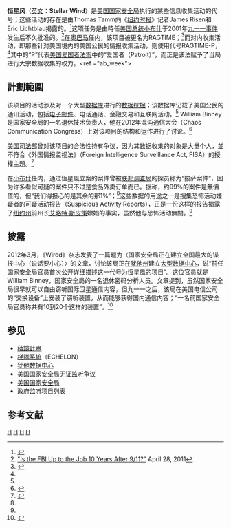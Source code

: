 {{NSA surveillance}}
{{模板:Global surveillance}}
'''恒星风'''（[[英文|英文]]：'''Stellar Wind'''）是[[美国国家安全局|美国国家安全局]]执行的某些信息收集活动的代号；这些活动的存在是由Thomas Tamm向《[[纽约时报|纽约时报]]》记者James Risen和Eric Lichtblau揭露的。<ref name="newsweek1">{{Cite news|url=http://www.newsweek.com/id/174601 |title=The Fed Who Blew the Whistle: Is he a hero or a criminal? |last=Isikoff |first=Michael |date=2008-12-13 |work=Newsweek |archiveurl=https://web.archive.org/web/20081215105850/http://www.newsweek.com/id/174601 |archivedate=2008-12-15 |deadurl=yes }}</ref>这项任务是由時任[[美国总统|美国总统]][[小布什|小布什]]于2001年[[九一一事件|九一一事件]]发生后不久批准的。<ref name=TimeMueller>[http://www.time.com/time/nation/article/0,8599,2067995-2,00.html "Is the FBI Up to the Job 10 Years After 9/11?"] {{Wayback|url=http://www.time.com/time/nation/article/0,8599,2067995-2,00.html |date=20130801190358 }} April 28, 2011</ref>在[[巴拉克·奥巴马|奥巴马]]任内，该项目被更名为RAGTIME；<ref name="armbinder">{{cite web|title=10 Things You Didn't Know About The National Security Agency|url=https://www.law.upenn.edu/live/files/1718-ambinder10-things.pdf|accessdate=2013-06-06|archive-date=2020-11-12|archive-url=https://web.archive.org/web/20201112011113/https://www.law.upenn.edu/live/files/1718-ambinder10-things.pdf|dead-url=no}}</ref>而对内收集活动，即那些针对美国境内的美国公民的情报收集活动，则使用代号RAGTIME-P，<ref name="armbinder"/>其中的“P”代表[[美国爱国者法案|美国爱国者法案]]中的“爱国者（Patroit）”，而正是该法赋予了当局进行大宗数据收集的权力。<ref ="ab_week">{{cite web|title=How the NSA uses your telephone records|url=http://theweek.com/article/index/245285/how-the-nsa-uses-your-telephone-records|date=2013-06-06|accessdate=2013-06-06|archive-date=2013-06-06|archive-url=https://web.archive.org/web/20130606201425/http://theweek.com/article/index/245285/how-the-nsa-uses-your-telephone-records|dead-url=no}}</ref>

==計劃範圍==
该项目的活动涉及对一个大型[[数据库|数据库]]进行的[[数据挖掘|数据挖掘]]；该数据库记载了美国公民的通讯活动，包括[[电子邮件|电子邮件]]、电话通话、金融交易和互联网活动。<ref name="newsweek1"/> William Binney是国家安全局的一名退休技术负责人，他在2012年混沌通信大会（Chaos Communication Congress）上对该项目的结构和运作进行了讨论。<ref name=youtube1>{{cite web |year= |title=29C3 Panel: Jesselyn Radack, Thomas Drake, William Binney on whistleblowing and surveillance |language=en |url=http://www.youtube.com/watch?v=XDM3MqHln8U |accessdate=June 9, 2013 |format=Flash |time=1:03:00 |publisher=Chaos Communication Congress |location=Hamburg, Germany |archive-date=2015-03-13 |archive-url=https://web.archive.org/web/20150313032419/http://www.youtube.com/watch?v=XDM3MqHln8U |dead-url=no }}</ref>

[[美国司法部|美国司法部]]曾对该项目的合法性持有争议，因为其数据收集的对象是大量个人，並不符合《外国情报监视法》（Foreign Intelligence Surveillance Act, FISA）的授權主題。<ref name=newsweek2>{{Cite news|url=http://www.newsweek.com/id/174602|title=Now We Know What the Battle Was About|last=Klaidman|first=Daniel|date=2008-12-13|work=Newsweek|archiveurl=https://web.archive.org/web/20100110001317/http://www.newsweek.com/id/174602|archivedate=2010-01-10|accessdate=2013-06-10|dead-url=no}}</ref>

在[[喬治·W·布希|小布什]]任内，通过恆星風立案的案件曾被[[美国联邦调查局|联邦调查局]]的探员称为“披萨案件”，因为许多看似可疑的案件只不过是食品外卖订单而已。据称，约99%的案件是無價值的，但“我们得担心的是其余的那1%”；<ref name=TimeMueller/>这些数据的用途之一是搜集恐怖活动嫌疑者的可疑活动报告（Suspicious Activity Reports），正是一份这样的报告揭露了[[纽约州|纽约州]]前州长[[艾略特·斯皮策|艾略特·斯皮策]]嫖娼的事实，虽然他与恐怖活动無關。<ref name="newsweek1" />

==披露==
2012年3月，《Wired》杂志发表了一篇题为〈国家安全局正在建立全国最大的谍报中心（说话要小心）〉的文章，讨论该局正在[[犹他州|犹他州]]建立[[犹他数据中心|大型数据中心]]，说“前任国家安全局官员首次公开详细描述这一代号为恆星風的项目”。这位官员就是William Binney，国家安全局的一名退休密码分析人员。文章提到，虽然国家安全局很早就可以自由窃听国际卫星通信内容，但九一一之后，该局在美国电信公司的“交换设备”上安装了窃听装置，从而能够获得国内通信内容；“一名前国家安全局官员称共有10到20个这样的装置”。<ref name="Wired Magazine">{{Cite news|url=https://www.wired.com/2012/03/ff-nsadatacenter/|title=The NSA Is Building the Country’s Biggest Spy Center (Watch What You Say)|author=|last=Bamford|first=James|date=2012-03-15|work=Wired|accessdate=2018-10-14|archive-date=2012-03-17|archive-url=https://web.archive.org/web/20120317000005/http://www.wired.com/threatlevel/2012/03/ff_nsadatacenter/all/1|dead-url=no}}</ref>

== 参见 ==
* [[稜鏡計畫|稜鏡計畫]]
* [[梯隊系統|梯隊系統]]（ECHELON）
* [[犹他数据中心|犹他数据中心]]
* [[美国国家安全局无证监听争议|美国国家安全局无证监听争议]]
* [[美国国家安全局|美国国家安全局]]
* [[政府监听项目列表|政府监听项目列表]]

== 参考文献 ==
{{Reflist|2}}

[[Category:美國諜報行動|H]]
[[Category:监视|H]]
[[Category:情報收集|H]]
[[Category:美国国家安全局|H]]